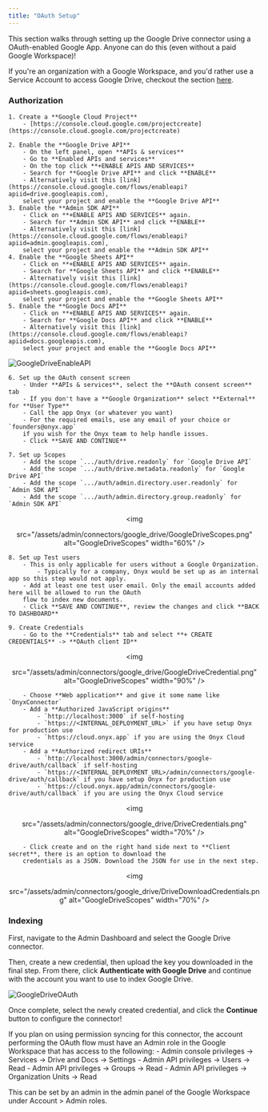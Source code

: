 ```yaml
---
title: "OAuth Setup"
---
```


This section walks through setting up the Google Drive connector using a OAuth-enabled Google App.
Anyone can do this (even without a paid Google Workspace)!

If you're an organization with a Google Workspace, and you'd rather use a Service Account to access Google Drive,
checkout the section [here](/archive/connectors/google_drive/service_account).

### Authorization

    1. Create a **Google Cloud Project**
        - [https://console.cloud.google.com/projectcreate](https://console.cloud.google.com/projectcreate)

    2. Enable the **Google Drive API**
        - On the left panel, open **APIs & services**
        - Go to **Enabled APIs and services**
        - On the top click **+ENABLE APIS AND SERVICES**
        - Search for **Google Drive API** and click **ENABLE**
        - Alternatively visit this [link](https://console.cloud.google.com/flows/enableapi?apiid=drive.googleapis.com),
        select your project and enable the **Google Drive API**
    3. Enable the **Admin SDK API**
        - Click on **+ENABLE APIS AND SERVICES** again.
        - Search for **Admin SDK API** and click **ENABLE**
        - Alternatively visit this [link](https://console.cloud.google.com/flows/enableapi?apiid=admin.googleapis.com),
        select your project and enable the **Admin SDK API**
    4. Enable the **Google Sheets API**
        - Click on **+ENABLE APIS AND SERVICES** again.
        - Search for **Google Sheets API** and click **ENABLE**
        - Alternatively visit this [link](https://console.cloud.google.com/flows/enableapi?apiid=sheets.googleapis.com),
        select your project and enable the **Google Sheets API**
    5. Enable the **Google Docs API**
        - Click on **+ENABLE APIS AND SERVICES** again.
        - Search for **Google Docs API** and click **ENABLE**
        - Alternatively visit this [link](https://console.cloud.google.com/flows/enableapi?apiid=docs.googleapis.com),
        select your project and enable the **Google Docs API**

![GoogleDriveEnableAPI](/assets/admin/connectors/google_drive/GoogleDriveEnableAPI.png)

    6. Set up the OAuth consent screen
        - Under **APIs & services**, select the **OAuth consent screen** tab
        - If you don't have a **Google Organization** select **External** for **User Type**
        - Call the app Onyx (or whatever you want)
        - For the required emails, use any email of your choice or `founders@onyx.app`
        if you wish for the Onyx team to help handle issues.
        - Click **SAVE AND CONTINUE**

    7. Set up Scopes
        - Add the scope `.../auth/drive.readonly` for `Google Drive API`
        - Add the scope `.../auth/drive.metadata.readonly` for `Google Drive API`
        - Add the scope `.../auth/admin.directory.user.readonly` for `Admin SDK API`
        - Add the scope `.../auth/admin.directory.group.readonly` for `Admin SDK API`

<div align="center">

  <img

  src="/assets/admin/connectors/google_drive/GoogleDriveScopes.png" alt="GoogleDriveScopes" width="60%" />
</div>

    8. Set up Test users
        - This is only applicable for users without a Google Organization.
            - Typically for a company, Onyx would be set up as an internal app so this step would not apply.
        - Add at least one test user email. Only the email accounts added here will be allowed to run the OAuth
        flow to index new documents.
        - Click **SAVE AND CONTINUE**, review the changes and click **BACK TO DASHBOARD**

    9. Create Credentials
        - Go to the **Credentials** tab and select **+ CREATE CREDENTIALS** -> **OAuth client ID**

<div align="center">

  <img

  src="/assets/admin/connectors/google_drive/GoogleDriveCredential.png" alt="GoogleDriveScopes" width="90%" />
</div>

        - Choose **Web application** and give it some name like `OnyxConnector`
        - Add a **Authorized JavaScript origins**
            - `http://localhost:3000` if self-hosting
            - `https://<INTERNAL_DEPLOYMENT_URL>` if you have setup Onyx for production use
            - `https://cloud.onyx.app` if you are using the Onyx Cloud service
        - Add a **Authorized redirect URIs**
            - `http://localhost:3000/admin/connectors/google-drive/auth/callback` if self-hosting
            - `https://<INTERNAL_DEPLOYMENT_URL>/admin/connectors/google-drive/auth/callback` if you have setup Onyx for production use
            - `https://cloud.onyx.app/admin/connectors/google-drive/auth/callback` if you are using the Onyx Cloud service

<div align="center">

  <img

  src="/assets/admin/connectors/google_drive/DriveCredentials.png" alt="GoogleDriveScopes" width="70%" />
</div>

        - Click create and on the right hand side next to **Client secret**, there is an option to download the
        credentials as a JSON. Download the JSON for use in the next step.

<div align="center">

  <img

  src="/assets/admin/connectors/google_drive/DriveDownloadCredentials.png" alt="GoogleDriveScopes" width="70%" />
</div>

### Indexing

First, navigate to the Admin Dashboard and select the Google Drive connector.

Then, create a new credential, then upload the key you downloaded in the final step. From there,
click **Authenticate with Google Drive** and continue with the account you want to use to index Google Drive.

![GoogleDriveOAuth](/assets/admin/connectors/google_drive/OAuthCredential.png)

Once complete, select the newly created credential, and click the **Continue** button to configure the connector!

<Note>
  If you plan on using permission syncing for this connector,
  the account performing the OAuth flow must have an Admin role in the Google Workspace that has access to the
  following:
  - Admin console privileges -> Services -> Drive and Docs -> Settings
  - Admin API privileges -> Users -> Read
  - Admin API privileges -> Groups -> Read
  - Admin API privileges -> Organization Units -> Read

  This can be set by an admin in the admin panel of the Google Workspace under Account > Admin roles.
</Note>
